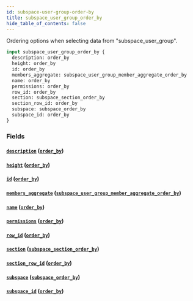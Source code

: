 ```yaml
---
id: subspace-user-group-order-by
title: subspace_user_group_order_by
hide_table_of_contents: false
---
```


Ordering options when selecting data from "subspace_user_group".

```graphql
input subspace_user_group_order_by {
  description: order_by
  height: order_by
  id: order_by
  members_aggregate: subspace_user_group_member_aggregate_order_by
  name: order_by
  permissions: order_by
  row_id: order_by
  section: subspace_section_order_by
  section_row_id: order_by
  subspace: subspace_order_by
  subspace_id: order_by
}
```

### Fields

#### [`description`](#) ([`order_by`](../enums/order-by))

#### [`height`](#) ([`order_by`](../enums/order-by))

#### [`id`](#) ([`order_by`](../enums/order-by))

#### [`members_aggregate`](#) ([`subspace_user_group_member_aggregate_order_by`](../inputs/subspace-user-group-member-aggregate-order-by))

#### [`name`](#) ([`order_by`](../enums/order-by))

#### [`permissions`](#) ([`order_by`](../enums/order-by))

#### [`row_id`](#) ([`order_by`](../enums/order-by))

#### [`section`](#) ([`subspace_section_order_by`](../inputs/subspace-section-order-by))

#### [`section_row_id`](#) ([`order_by`](../enums/order-by))

#### [`subspace`](#) ([`subspace_order_by`](../inputs/subspace-order-by))

#### [`subspace_id`](#) ([`order_by`](../enums/order-by))
